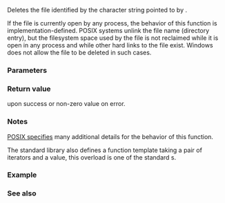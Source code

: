 {{cpp/title|remove}}
{{cpp/io/c/navbar}}
{{ddcl|header=cstdio|
int remove( const char* pathname );
}}

Deletes the file identified by the character string pointed to by {{c|pathname}}.

If the file is currently open by any process, the behavior of this function is implementation-defined. POSIX systems unlink the file name (directory entry), but the filesystem space used by the file is not reclaimed while it is open in any process and while other hard links to the file exist. Windows does not allow the file to be deleted in such cases.

===Parameters===
{{par begin}}
{{par|pathname|pointer to a null-terminated string containing the path identifying the file to delete}}
{{par end}}

===Return value===
{{c|0}} upon success or non-zero value on error.

===Notes===
[https://pubs.opengroup.org/onlinepubs/9699919799/functions/remove.html POSIX specifies] many additional details for the behavior of this function.

The standard library also defines a function template {{ltt|cpp/algorithm/remove|std::remove}} taking a pair of iterators and a value, this overload is one of the standard {{lt|cpp/algorithm}}s.

===Example===
{{example
|code=
#include &lt;cstdio&gt;
#include &lt;cstdlib&gt;
#include &lt;fstream&gt;
#include &lt;iostream&gt;

int main()
{
    // create a file, check success using operator! of temporary stream object
    if (!std::ofstream("file1.txt").put('a'))
    {
        std::perror("Error creating file1.txt");
        return EXIT_FAILURE;
    }
    std::cout &lt;&lt; std::ifstream("file1.txt").rdbuf() &lt;&lt; '\n'; // print file
 
    std::remove("file1.txt"); // delete file
 
    if (!std::ifstream{"file1.txt"}) // uses operator! of temporary stream object
    {
        std::perror("Error opening deleted file");
        return EXIT_FAILURE;
    }
    return EXIT_SUCCESS;
}
|p=true
|output=
a
Error opening deleted file: No such file or directory
}}

===See also===
{{dsc begin}}
{{dsc inc|cpp/filesystem/dsc remove}}
{{dsc inc|cpp/io/c/dsc rename}}
{{dsc see c|c/io/remove}}
{{dsc end}}

{{langlinks|de|es|fr|it|ja|pt|ru|zh}}